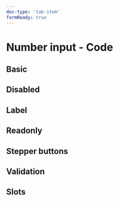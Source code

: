 ```yaml
---
doc-type: 'tab-item'
formReady: true
---
```


# Number input - Code

## Basic

<NumberInputPlayground />

## Disabled

<NumberInputDisabledPlayground />

## Label

<NumberInputLabelPlayground />

## Readonly

<NumberInputReadonlyPlayground />

## Stepper buttons

<NumberInputStepperButtonPlayground />

## Validation

<NumberInputValidationPlayground height="20rem" />

## Slots

<NumberInputWithSlotsPlayground />

<PropsApi />
